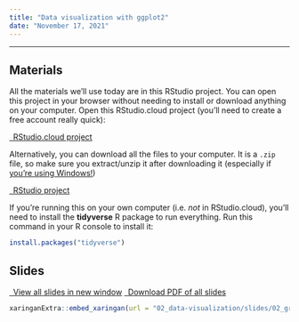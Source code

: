 ```yaml
---
title: "Data visualization with ggplot2"
date: "November 17, 2021"
---
```


---

## Materials

All the materials we'll use today are in this RStudio project. You can open this project in your browser without needing to install or download anything on your computer. Open this RStudio.cloud project (you'll need to create a free account really quick):

<p class="text-center"><a class="btn btn-info btn-lg" target="_blank" href="https://rstudio.cloud/project/3239500"><i class="fab fa-r-project"></i> &ensp;RStudio.cloud project</a></p>

Alternatively, you can download all the files to your computer. It is a `.zip` file, so make sure you extract/unzip it after downloading it (especially if [you're using Windows!](https://evalf21.classes.andrewheiss.com/resource/unzipping/))

<p class="text-center"><a class="btn btn-info btn-lg" target="_blank" href="02_data-visualization.zip"><i class="fas fa-file-archive"></i> &ensp;RStudio project</a></p>

If you're running this on your own computer (i.e. *not* in RStudio.cloud), you'll need to install the **tidyverse** R package to run everything. Run this command in your R console to install it:

```r
install.packages("tidyverse")
```


## Slides

<p class="text-center"><a class="btn btn-success btn-lg" target="_blank" href="02_data-visualization/slides/02_grammar-of-graphics.html"><i class="fas fa-external-link-alt"></i> &ensp;View all slides in new window</a> <a class="btn btn-success btn-lg" target="_blank" href="02_data-visualization/slides/02_grammar-of-graphics.pdf" role="button"><i class="far fa-file-pdf"></i> &ensp;Download PDF of all slides</a></p>

```r
xaringanExtra::embed_xaringan(url = "02_data-visualization/slides/02_grammar-of-graphics.html", ratio = "16:9")
```
